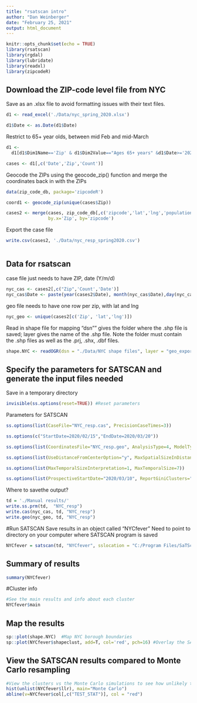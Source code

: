 ```yaml
---
title: "rsatscan intro"
author: "Dan Weinberger"
date: "February 25, 2021"
output: html_document
---
```


```r
knitr::opts_chunk$set(echo = TRUE)
library(rsatscan)
library(rgdal)
library(lubridate)
library(readxl)
library(zipcodeR)
```


## Download the ZIP-code level file from NYC
Save as an .xlsx file to avoid formatting issues with their text files.
```r

d1 <- read_excel('./Data/nyc_spring_2020.xlsx')

d1$Date <- as.Date(d1$Date)
```

Restrict to 65+ year olds, between mid Feb and mid-March
```r
d1 <- 
  d1[d1$Dim1Name=='Zip' & d1$Dim2Value=="Ages 65+ years" &d1$Date>='2020-02-15' & d1$Date<='2020-03-20',]

cases <- d1[,c('Date','Zip','Count')]
```

Geocode the ZIPs using the geocode_zip() function and merge the coordinates back in with the ZIPs

```r
data(zip_code_db, package='zipcodeR')

coord1 <- geocode_zip(unique(cases$Zip))

cases2 <- merge(cases, zip_code_db[,c('zipcode','lat','lng','population')], 
                by.x='Zip', by='zipcode')
```

Export the case file
```r
write.csv(cases2, './Data/nyc_resp_spring2020.csv')
```


```r

```


## Data for rsatscan

case file just needs to have ZIP, date (Y/m/d)
```r
nyc_cas <- cases2[,c("Zip",'Count','Date')]
nyc_cas$Date <- paste(year(cases2$Date), month(nyc_cas$Date),day(nyc_cas$Date), sep='/')
```

geo file needs  to have one row per zip, with lat and lng
```r
nyc_geo <- unique(cases2[c('Zip', 'lat','lng')])
```


Read in shape file for mapping
"dsn"" gives the folder where the .shp file is saved; layer gives the name of the .shp file. Note the folder must contain the .shp files as well as the .prj, .shx, .dbf files.
```r
shape.NYC <- readOGR(dsn = "./Data/NYC shape files", layer = "geo_export_ef7f38de-fdc9-46c6-bf6b-36dcb40dfda8")
```

## Specify the parameters for SATSCAN and generate the input files needed
Save in a temporary directory
```r
invisible(ss.options(reset=TRUE)) #Reset parameters
```

Parameters for SATSCAN
```r
ss.options(list(CaseFile="NYC_resp.cas", PrecisionCaseTimes=3))

ss.options(c("StartDate=2020/02/15","EndDate=2020/03/20"))

ss.options(list(CoordinatesFile="NYC_resp.geo", AnalysisType=4, ModelType=2, TimeAggregationUnits=3))

ss.options(list(UseDistanceFromCenterOption="y", MaxSpatialSizeInDistanceFromCenter=3, NonCompactnessPenalty=0))

ss.options(list(MaxTemporalSizeInterpretation=1, MaxTemporalSize=7))

ss.options(list(ProspectiveStartDate="2020/03/10", ReportGiniClusters="n", LogRunToHistoryFile="n"))
```

Where to savethe output?
```r
td = './Manual results/'
write.ss.prm(td,  "NYC_resp")
write.cas(nyc_cas, td, "NYC_resp")
write.geo(nyc_geo, td, "NYC_resp")
```


#Run SATSCAN
Save results in an object called "NYCfever"
Need to point to directory on your computer where SATSCAN program is saved
```r
NYCfever = satscan(td, "NYCfever", sslocation = "C:/Program Files/SaTScan")
```

## Summary of results

```r
summary(NYCfever)
```

#Cluster info
```r
#See the main results and info about each cluster
NYCfever$main
```

## Map the results

```r
sp::plot(shape.NYC)  #Map NYC borough boundaries
sp::plot(NYCfever$shapeclust, add=T, col='red', pch=16) #Overlay the SATSCAN cluster results
```

## View the SATSCAN results compared to Monte Carlo resampling

```r
#View the clusters vs the Monte Carlo simulations to see how unlikely the result is
hist(unlist(NYCfever$llr), main="Monte Carlo")
abline(v=NYCfever$col[,c("TEST_STAT")], col = "red")
```
